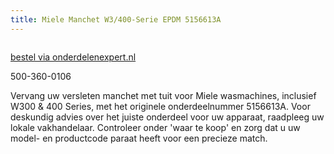```yaml
---
title: Miele Manchet W3/400-Serie EPDM 5156613A
---
```



<Image src={imageProduct} width={imageProduct.width} alt="" />

[bestel via onderdelenexpert.nl](https://www.onderdelenexpert.nl/miele-manchet-w300-w400-serie-epdm-wasmachine-5156613)

500-360-0106

Vervang uw versleten manchet met tuit voor Miele wasmachines, inclusief W300 & 400 Series, met het originele onderdeelnummer 5156613A. Voor deskundig advies over het juiste onderdeel voor uw apparaat, raadpleeg uw lokale vakhandelaar. Controleer onder 'waar te koop' en zorg dat u uw model- en productcode paraat heeft voor een precieze match.
